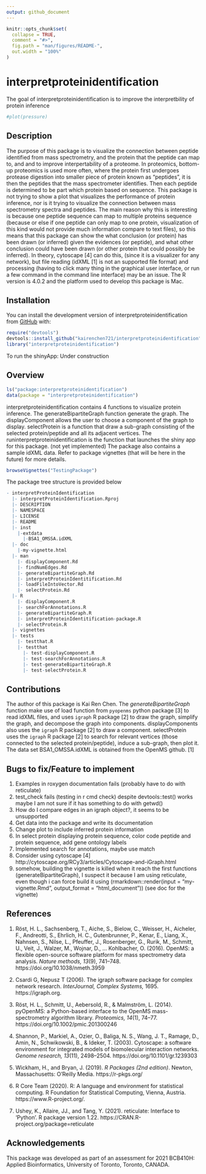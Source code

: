 ```yaml
---
output: github_document
---
```


<!-- README.md is generated from README.Rmd. Please edit that file -->

```r
knitr::opts_chunk$set(
  collapse = TRUE,
  comment = "#>",
  fig.path = "man/figures/README-",
  out.width = "100%"
)
```

# interpretproteinidentification

<!-- badges: start -->
<!-- badges: end -->

The goal of interpretproteinidentification is to improve the interpretbility of protein inference

<!-- You'll still need to render `README.Rmd` regularly, to keep `README.md` up-to-date. `devtools::build_readme()` is handy for this. You could also use GitHub Actions to re-render `README.Rmd` every time you push. An example workflow can be found here: <https://github.com/r-lib/actions/tree/v1/examples>. -->

<!-- You can also embed plots, for example: -->

```r
#plot(pressure)
```

<!-- In that case, don't forget to commit and push the resulting figure files, so they display on GitHub and CRAN. -->

## Description
The purpose of this package is to visualize the connection between peptide identified from mass spectrometry, and the protein that the peptide can map to, and and to improve interpertability of a proteome. In proteomics, bottom-up proteomics is used more often, where the protein first undergoes protease digestion into smaller piece of protein known as “peptides”, it is then the peptides that the mass spectrometer identifies. Then each peptide is determined to be part which protein based on sequence. This package is not trying to show a plot that visualizes the performance of protein inference, nor is it trying to visualize the connection between mass spectrometry spectra and peptides. The main reason why this is interesting is because one peptide sequence can map to multiple proteins sequence (because or else if one peptide can only map to one protein, visualization of this kind would not provide much information compare to text files), so this means that this package can show the what conclusion (or protein) has been drawn (or inferred) given the evidences (or peptide), and what other conclusion could have been drawn (or other protein that could possibly be inferred). In theory, cytoscape [4] can do this, (since it is a visualizer for any network), but file reading (idXML [1] is not an supported file format) and processing (having to click many thing in the graphical user interface, or run a few command in the command line interface) may be an issue.
The R version is 4.0.2 and the platform used to develop this package is Mac. 

## Installation

You can install the development version of interpretproteinidentification from [GitHub](https://github.com/) with:
```r
require("devtools")
devtools::install_github("kairenchen721/interpretproteinidentification", build_vignettes = TRUE)
library("interpretproteinidentification")
```
  
To run the shinyApp:
         Under construction

## Overview
```r
ls("package:interpretproteinidentification")
data(package = "interpretproteinidentification")
```
interpretproteinidentification contains 4 functions to visualize protein inference. The generateBipartiteGraph function generate the graph. The displayComponent allows the user to choose a component of the graph to display. selectProtein is a function that draw a sub-graph consisting of the selected protein/peptide and all its adjacent vertices. The runinterpretproteinidentification is the function that launches the shiny app for this package. (not yet implemented) The package also contains a sample idXML data. Refer to package vignettes (that will be here in the future) for more details.
```r
browseVignettes("TestingPackage")
```
The package tree structure is provided below
``` r
- interpretProteinIdentification
  |- interpretProteinIdentification.Rproj
  |- DESCRIPTION
  |- NAMESPACE
  |- LICENSE
  |- README
  |- inst
    |-extdata
      |-BSA1_OMSSA.idXML
  |- doc
    |-my-vignette.html
  |- man
    |- displayComponent.Rd
    |- findNumEdges.Rd
    |- generateBipartiteGraph.Rd
    |- interpretProteinIdentitification.Rd
    |- loadFileIntoVector.Rd
    |- selectProtein.Rd
  |- R
    |- displayComponent.R
    |- searchForAnnotations.R
    |- generateBipartiteGraph.R
    |- interpretProteinIdentitification-package.R
    |- selectProtein.R
  |- vignettes
  |- tests
    |- testthat.R
    |- testthat
      |- test-displayComponent.R
      |- test-searchForAnnotations.R
      |- test-generateBipartiteGraph.R
      |- test-selectProtein.R
```

## Contributions
The author of this package is Kai Ren Chen. The *generateBipartiteGraph* function make use of load function from `pyopenms` python package [3] to read idXML files, and uses `igraph` R package [2] to draw the graph, simplify the graph, and decompose the graph into components. displayComponents also uses the `igraph` R package [2] to draw a component. selectProtein uses the `igraph` R package [2] to search for relevant vertices (those connected to the selected protein/peptide), induce a sub-graph, then plot it. The data set BSA1_OMSSA.idXML is obtained from the OpenMS github. [1] 

## Bugs to fix/Feature to implement
1. Examples in roxygen documentation fails (probably have to do with reticulate)
1. test_check fails (testing in r cmd check) despite devtools::test() works maybe I am not sure if it has something to do with getwd()
1. How do I compare edges in an igraph object?, it seems to be unsupported
1. Get data into the package and write its documentation 
1. Change plot to include inferred protein information
1. In select protein displaying protein sequence, color code peptide and protein sequence, add gene ontology labels
1. Implemented search for annotations, maybe use match
1. Consider using cytoscape [4]	http://cytoscape.org/RCy3/articles/Cytoscape-and-iGraph.html
1. somehow, building the vignette is killed when it reach the first functions (generateBipartiteGraph), I suspect it because I am using reticulate, even though i can force build it using (rmarkdown::render(input = "my-vignette.Rmd", output_format = "html_document")) (see doc for the vignette) 



## References

1. Röst, H. L., Sachsenberg, T., Aiche, S., Bielow, C., Weisser, H., Aicheler, F., Andreotti, S., Ehrlich, H. C., Gutenbrunner, P., Kenar, E., Liang, X., Nahnsen, S., Nilse, L., Pfeuffer, J., Rosenberger, G., Rurik, M., Schmitt, U., Veit, J., Walzer, M., Wojnar, D., … Kohlbacher, O. (2016). OpenMS: a flexible open-source software platform for mass spectrometry data analysis. *Nature methods, 13*(9), 741–748. https://doi.org/10.1038/nmeth.3959 

2. Csardi G, Nepusz T (2006). The igraph software package for complex network research. *InterJournal, Complex Systems,* 1695. https://igraph.org.

3. Röst, H. L., Schmitt, U., Aebersold, R., & Malmström, L. (2014). pyOpenMS: a Python-based interface to the OpenMS mass-spectrometry algorithm library. *Proteomics, 14*(1), 74–77. https://doi.org/10.1002/pmic.201300246

4. Shannon, P., Markiel, A., Ozier, O., Baliga, N. S., Wang, J. T., Ramage, D., Amin, N., Schwikowski, B., & Ideker, T. (2003). Cytoscape: a software environment for integrated models of biomolecular interaction networks. *Genome research, 13*(11), 2498–2504. https://doi.org/10.1101/gr.1239303

5. Wickham, H., and Bryan, J. (2019). *R Packages (2nd edition)*. Newton, Massachusetts: O’Reilly Media. https://r-pkgs.org/

6. R Core Team (2020). R: A language and environment for
statistical computing. R Foundation for Statistical Computing, Vienna, Austria. https://www.R-project.org/.

7. Ushey, K., Allaire, JJ., and Tang, Y. (2021). reticulate:
Interface to 'Python'. R package version 1.22. https://CRAN.R-project.org/package=reticulate

  
## Acknowledgements
This package was developed as part of an assessment for 2021 BCB410H: Applied Bioinformatics, University of Toronto, Toronto, CANADA.


